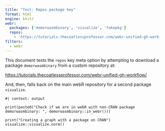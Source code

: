 ```yaml
---
title: "Test: Repos package key"
format: html
engine: knitr
webr:
  packages: ['demorwasmbinary', 'visualize', 'fakepkg']
  repos: 
    - 'https://tutorials.thecoatlessprofessor.com/webr-unified-gh-workflow/'
filters:
  - webr
---
```


This document tests the `repos` key meta option by attempting to download a package `demorwasmbinary` from a custom repository at:

<https://tutorials.thecoatlessprofessor.com/webr-unified-gh-workflow/>

And, then, falls back on the main webR repository for a second package `visualize`.

```webr-r
#| context: output

print(paste0("Check if we are in webR with non-CRAN package demorwasmbinary: ", demorwasmbinary::in_webr()))

print("Creating a graph with a package on CRAN")
visualize::visualize.norm()
```